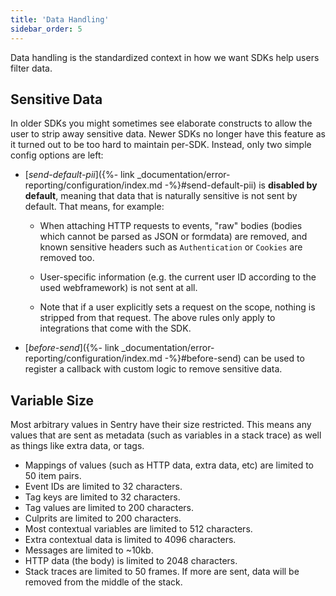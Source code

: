 ```yaml
---
title: 'Data Handling'
sidebar_order: 5
---
```


Data handling is the standardized context in how we want SDKs help users filter data.

## Sensitive Data

In older SDKs you might sometimes see elaborate constructs to allow the user to strip away sensitive data. Newer SDKs no longer have this feature as it turned out to be too hard to maintain per-SDK. Instead, only two simple config options are left:

- [_send-default-pii_]({%- link _documentation/error-reporting/configuration/index.md -%}#send-default-pii) is **disabled by default**, meaning that data that is naturally sensitive is not sent by default. That means, for example:

  - When attaching HTTP requests to events, "raw" bodies (bodies which cannot be parsed as JSON or formdata) are removed, and known sensitive headers such as `Authentication` or `Cookies` are removed too.

  - User-specific information (e.g. the current user ID according to the used webframework) is not sent at all.

  - Note that if a user explicitly sets a request on the scope, nothing is stripped from that request. The above rules only apply to integrations that come with the SDK.

- [_before-send_]({%- link _documentation/error-reporting/configuration/index.md -%}#before-send) can be used to register a callback with custom logic to remove sensitive data.

## Variable Size

Most arbitrary values in Sentry have their size restricted. This means any values that are sent as metadata (such as variables in a stack trace) as well as things like extra data, or tags.

-   Mappings of values (such as HTTP data, extra data, etc) are limited to 50 item pairs.
-   Event IDs are limited to 32 characters.
-   Tag keys are limited to 32 characters.
-   Tag values are limited to 200 characters.
-   Culprits are limited to 200 characters.
-   Most contextual variables are limited to 512 characters.
-   Extra contextual data is limited to 4096 characters.
-   Messages are limited to ~10kb.
-   HTTP data (the body) is limited to 2048 characters.
-   Stack traces are limited to 50 frames. If more are sent, data will be
    removed from the middle of the stack.
